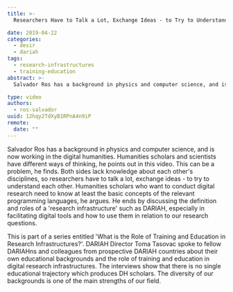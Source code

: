 ```yaml
---
title: >-
  Researchers Have to Talk a Lot, Exchange Ideas - to Try to Understand Each Other

date: 2019-04-22
categories:
  - desir
  - dariah
tags:
  - research-infrastructures
  - training-education
abstract: >-
  Salvador Ros has a background in physics and computer science, and is now working in the digital humanities. Humanities scholars and scientists have different ways of thinking, he points out in this video. This can be a problem, he finds. Both sides lack knowledge about each other's disciplines, so researchers have to talk a lot, exchange ideas - to try to understand each other. Humanities scholars who want to conduct digital research need to know at least the basic concepts of the relevant programming languages, he argues. He ends by discussing the definition and roles of a 'research infrastructure' such as DARIAH, especially in facilitating digital tools and how to use them in relation to our research questions.

type: video
authors:
  - ros-salvador
uuid: 12hqy2TdXyB1RPnA4n9iP
remote:
  date: ""
---
```


Salvador Ros has a background in physics and computer science, and is now working in the digital humanities. Humanities scholars and scientists have different ways of thinking, he points out in this video. This can be a problem, he finds. Both sides lack knowledge about each other's disciplines, so researchers have to talk a lot, exchange ideas - to try to understand each other. Humanities scholars who want to conduct digital research need to know at least the basic concepts of the relevant programming languages, he argues. He ends by discussing the definition and roles of a 'research infrastructure' such as DARIAH, especially in facilitating digital tools and how to use them in relation to our research questions.

This is part of a series entitled 'What is the Role of Training and Education in Research Infrastructures?'. DARIAH Director Toma Tasovac spoke to fellow DARIAHns and colleagues from prospective DARIAH countries about their own educational backgrounds and the role of training and education in digital research infrastructures. The interviews show that there is no single educational trajectory which produces DH scholars. The diversity of our backgrounds is one of the main strengths of our field.

<VideoCard
  title="Researchers Have to Talk a Lot, Exchange Ideas - to Try to Understand Each Other"
  id="1cv-Tx7fOO0"
  image="/assets/images/cms/posts/researchers-have-to-talk-a-lot/ros-training.jpg"
/>
